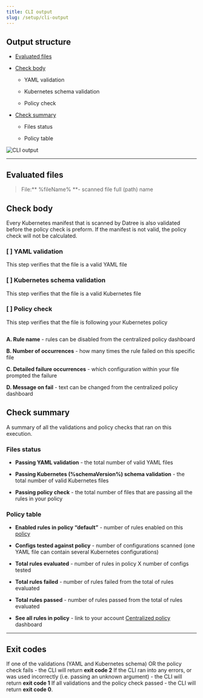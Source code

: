 ```yaml
---
title: CLI output
slug: /setup/cli-output
---
```


## Output structure

- [Evaluated files](https://hub.datree.io/cli-output#u6-evaluated-files)

- [Check body](https://hub.datree.io/cli-output#p0-check-body)

  - YAML validation

  - Kubernetes schema validation

  - Policy check

- [Check summary](https://hub.datree.io/cli-output#4q-check-summary)

  - Files status

  - Policy table

<img src='/img/setup/cli-output/1.png' alt='CLI output' />

---

## Evaluated files

> File:** %fileName% **- scanned file full (path) name

## Check body

Every Kubernetes manifest that is scanned by Datree is also validated before the policy check is preform. If the manifest is not valid, the policy check will not be calculated.&#x20;

### \[ ] YAML validation

This step verifies that the file is a valid YAML file

### \[ ] Kubernetes schema validation

This step verifies that the file is a valid Kubernetes file

### \[ ] Policy check

This step verifies that the file is following your Kubernetes policy

<img src='/img/setup/cli-output/2.png' alt='' />

**A. Rule name** - rules can be disabled from the centralized policy dashboard

**B. Number of occurrences** - how many times the rule failed on this specific file

**C. Detailed failure occurrences** - which configuration within your file prompted the failure

**D. Message on fail** - text can be changed from the centralized policy dashboard

## Check summary

A summary of all the validations and policy checks that ran on this execution. &#x20;

### Files status

- **Passing YAML validation** - the total number of valid YAML files

- **Passing Kubernetes (%schemaVersion%) schema validation** - the total number of valid Kubernetes files

- **Passing policy check** - the total number of files that are passing all the rules in your policy

### Policy table

- **Enabled rules in policy “default”** - number of rules enabled on this [policy](https://hub.datree.io/faq#f-what-is-a-policy)

- **Configs tested against policy** - number of configurations scanned (one YAML file can contain several Kubernetes configurations)

- **Total rules evaluated** - number of rules in policy X number of configs tested

- **Total rules failed** - number of rules failed from the total of rules evaluated

- **Total rules passed** - number of rules passed from the total of rules evaluated

- **See all rules in policy** - link to your account [Centralized policy](docId:0-uWz2hrYE6OvSK15gWNK) dashboard

---

## Exit codes

If one of the validations (YAML and Kubernetes schema) OR the policy check fails - the CLI will return **exit code 2**
If the CLI ran into any errors, or was used incorrectly (i.e. passing an unknown argument) - the CLI will return **exit code 1**
If all validations and the policy check passed - the CLI will return **exit code 0**.
